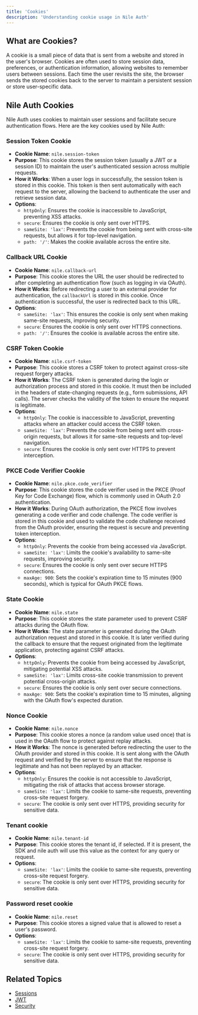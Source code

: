 ```yaml
---
title: 'Cookies'
description: 'Understanding cookie usage in Nile Auth'
---
```


## What are Cookies?

A cookie is a small piece of data that is sent from a website and stored in the user's browser. Cookies are often used to store session data, preferences, or authentication information, allowing websites to remember users between sessions. Each time the user revisits the site, the browser sends the stored cookies back to the server to maintain a persistent session or store user-specific data.

## Nile Auth Cookies

Nile Auth uses cookies to maintain user sessions and facilitate secure authentication flows. 
Here are the key cookies used by Nile Auth:

### Session Token Cookie
- **Cookie Name**: `nile.session-token`
- **Purpose**: This cookie stores the session token (usually a JWT or a session ID) to maintain the user's authenticated session across multiple requests.
- **How it Works**: When a user logs in successfully, the session token is stored in this cookie. This token is then sent automatically with each request to the server, allowing the backend to authenticate the user and retrieve session data.
- **Options**:
  - `httpOnly`: Ensures the cookie is inaccessible to JavaScript, preventing XSS attacks.
  - `secure`: Ensures the cookie is only sent over HTTPS.
  - `sameSite: 'lax'`: Prevents the cookie from being sent with cross-site requests, but allows it for top-level navigation.
  - `path: '/'`: Makes the cookie available across the entire site.
  
### Callback URL Cookie
- **Cookie Name**: `nile.callback-url`
- **Purpose**: This cookie stores the URL the user should be redirected to after completing an authentication flow (such as logging in via OAuth).
- **How it Works**: Before redirecting a user to an external provider for authentication, the `callbackUrl` is stored in this cookie. Once authentication is successful, the user is redirected back to this URL.
- **Options**:
  - `sameSite: 'lax'`: This ensures the cookie is only sent when making same-site requests, improving security.
  - `secure`: Ensures the cookie is only sent over HTTPS connections.
  - `path: '/'`: Ensures the cookie is available across the entire site.
  
### CSRF Token Cookie
- **Cookie Name**: `nile.csrf-token`
- **Purpose**: This cookie stores a CSRF token to protect against cross-site request forgery attacks.
- **How it Works**: The CSRF token is generated during the login or authorization process and stored in this cookie. It must then be included in the headers of state-changing requests (e.g., form submissions, API calls). The server checks the validity of the token to ensure the request is legitimate.
- **Options**:
  - `httpOnly`: The cookie is inaccessible to JavaScript, preventing attacks where an attacker could access the CSRF token.
  - `sameSite: 'lax'`: Prevents the cookie from being sent with cross-origin requests, but allows it for same-site requests and top-level navigation.
  - `secure`: Ensures the cookie is only sent over HTTPS to prevent interception.

### PKCE Code Verifier Cookie
- **Cookie Name**: `nile.pkce.code_verifier`
- **Purpose**: This cookie stores the code verifier used in the PKCE (Proof Key for Code Exchange) flow, which is commonly used in OAuth 2.0 authentication.
- **How it Works**: During OAuth authorization, the PKCE flow involves generating a code verifier and code challenge. The code verifier is stored in this cookie and used to validate the code challenge received from the OAuth provider, ensuring the request is secure and preventing token interception.
- **Options**:
  - `httpOnly`: Prevents the cookie from being accessed via JavaScript.
  - `sameSite: 'lax'`: Limits the cookie's availability to same-site requests, improving security.
  - `secure`: Ensures the cookie is only sent over secure HTTPS connections.
  - `maxAge: 900`: Sets the cookie's expiration time to 15 minutes (900 seconds), which is typical for OAuth PKCE flows.

### State Cookie
- **Cookie Name**: `nile.state`
- **Purpose**: This cookie stores the state parameter used to prevent CSRF attacks during the OAuth flow.
- **How it Works**: The state parameter is generated during the OAuth authorization request and stored in this cookie. It is later verified during the callback to ensure that the request originated from the legitimate application, protecting against CSRF attacks.
- **Options**:
  - `httpOnly`: Prevents the cookie from being accessed by JavaScript, mitigating potential XSS attacks.
  - `sameSite: 'lax'`: Limits cross-site cookie transmission to prevent potential cross-origin attacks.
  - `secure`: Ensures the cookie is only sent over secure connections.
  - `maxAge: 900`: Sets the cookie's expiration time to 15 minutes, aligning with the OAuth flow's expected duration.

### Nonce Cookie
- **Cookie Name**: `nile.nonce`
- **Purpose**: This cookie stores a nonce (a random value used once) that is used in the OAuth flow to protect against replay attacks.
- **How it Works**: The nonce is generated before redirecting the user to the OAuth provider and stored in this cookie. It is sent along with the OAuth request and verified by the server to ensure that the response is legitimate and has not been replayed by an attacker.
- **Options**:
  - `httpOnly`: Ensures the cookie is not accessible to JavaScript, mitigating the risk of attacks that access browser storage.
  - `sameSite: 'lax'`: Limits the cookie to same-site requests, preventing cross-site request forgery.
  - `secure`: The cookie is only sent over HTTPS, providing security for sensitive data.

### Tenant cookie
- **Cookie Name**: `nile.tenant-id`
- **Purpose**: This cookie stores the tenant id, if selected. If it is present, the SDK and nile auth will use this value as the context for any query or request.
- **Options**:
  - `sameSite: 'lax'`: Limits the cookie to same-site requests, preventing cross-site request forgery.
  - `secure`: The cookie is only sent over HTTPS, providing security for sensitive data.

### Password reset cookie
- **Cookie Name**: `nile.reset`
- **Purpose**: This cookie stores a signed value that is allowed to reset a user&apos;s password.
- **Options**:
  - `sameSite: 'lax'`: Limits the cookie to same-site requests, preventing cross-site request forgery.
  - `secure`: The cookie is only sent over HTTPS, providing security for sensitive data.
  
 

## Related Topics

- [Sessions](/auth/concepts/sessions)
- [JWT](/auth/concepts/jwt)
- [Security](/auth/concepts/oauth) 